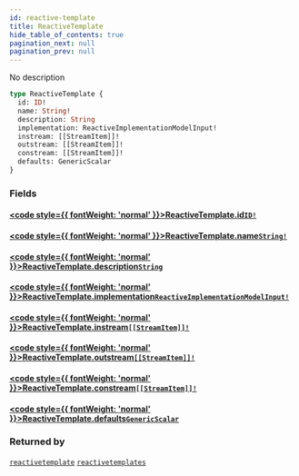```yaml
---
id: reactive-template
title: ReactiveTemplate
hide_table_of_contents: true
pagination_next: null
pagination_prev: null
---
```








No description

```graphql
type ReactiveTemplate {
  id: ID!
  name: String!
  description: String
  implementation: ReactiveImplementationModelInput!
  instream: [[StreamItem]]!
  outstream: [[StreamItem]]!
  constream: [[StreamItem]]!
  defaults: GenericScalar
}
```


### Fields

#### [<code style={{ fontWeight: 'normal' }}>ReactiveTemplate.<b>id</b></code>](#)<Bullet />[`ID!`](/docs/schemas/fluss/scalars/id) <Badge class="secondary" text="non-null"/> <Badge class="secondary" text="scalar"/>
> 
> 

#### [<code style={{ fontWeight: 'normal' }}>ReactiveTemplate.<b>name</b></code>](#)<Bullet />[`String!`](/docs/schemas/fluss/scalars/string) <Badge class="secondary" text="non-null"/> <Badge class="secondary" text="scalar"/>
> 
> 

#### [<code style={{ fontWeight: 'normal' }}>ReactiveTemplate.<b>description</b></code>](#)<Bullet />[`String`](/docs/schemas/fluss/scalars/string) <Badge class="secondary" text="scalar"/>
> 
> 

#### [<code style={{ fontWeight: 'normal' }}>ReactiveTemplate.<b>implementation</b></code>](#)<Bullet />[`ReactiveImplementationModelInput!`](/docs/schemas/fluss/enums/reactive-implementation-model-input) <Badge class="secondary" text="non-null"/> <Badge class="secondary" text="enum"/>
> 
> 

#### [<code style={{ fontWeight: 'normal' }}>ReactiveTemplate.<b>instream</b></code>](#)<Bullet />[`[[StreamItem]]!`](/docs/schemas/fluss/objects/stream-item) <Badge class="secondary" text="non-null"/> <Badge class="secondary" text="object"/>
> 
> 

#### [<code style={{ fontWeight: 'normal' }}>ReactiveTemplate.<b>outstream</b></code>](#)<Bullet />[`[[StreamItem]]!`](/docs/schemas/fluss/objects/stream-item) <Badge class="secondary" text="non-null"/> <Badge class="secondary" text="object"/>
> 
> 

#### [<code style={{ fontWeight: 'normal' }}>ReactiveTemplate.<b>constream</b></code>](#)<Bullet />[`[[StreamItem]]!`](/docs/schemas/fluss/objects/stream-item) <Badge class="secondary" text="non-null"/> <Badge class="secondary" text="object"/>
> 
> 

#### [<code style={{ fontWeight: 'normal' }}>ReactiveTemplate.<b>defaults</b></code>](#)<Bullet />[`GenericScalar`](/docs/schemas/fluss/scalars/generic-scalar) <Badge class="secondary" text="scalar"/>
> 
> 



### Returned by

[`reactivetemplate`](/docs/schemas/fluss/queries/reactivetemplate)  <Badge class="secondary" text="query"/><Bullet />[`reactivetemplates`](/docs/schemas/fluss/queries/reactivetemplates)  <Badge class="secondary" text="query"/>



